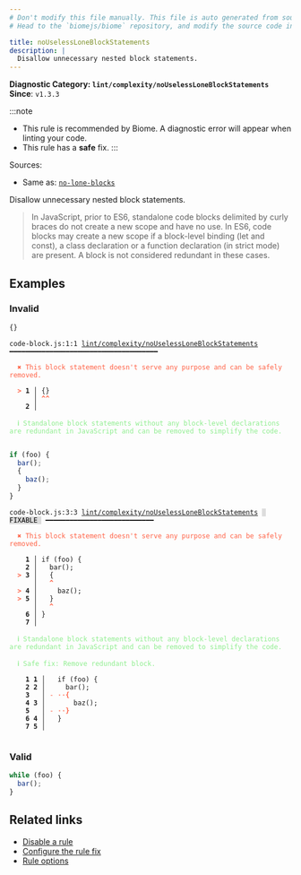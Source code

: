 ```yaml
---
# Don't modify this file manually. This file is auto generated from source, and you will lose your changes next time the website is built.
# Head to the `biomejs/biome` repository, and modify the source code in there.

title: noUselessLoneBlockStatements
description: |
  Disallow unnecessary nested block statements.
---
```


**Diagnostic Category: `lint/complexity/noUselessLoneBlockStatements`**
<Tabs>
<TabItem label="JavaScript (and super languages)" icon="seti:javascript">
**Since**: `v1.3.3`

:::note
- This rule is recommended by Biome. A diagnostic error will appear when linting your code.
- This rule has a **safe** fix.
:::

Sources: 
- Same as: <a href="https://eslint.org/docs/latest/rules/no-lone-blocks" target="_blank"><code>no-lone-blocks</code></a>

Disallow unnecessary nested block statements.

>In JavaScript, prior to ES6, standalone code blocks delimited by curly braces do not create a new scope and have no use.
In ES6, code blocks may create a new scope if a block-level binding (let and const), a class declaration or a function declaration (in strict mode) are present. A block is not considered redundant in these cases.


## Examples

### Invalid

```js
{}
```

<pre class="language-text"><code class="language-text">code-block.js:1:1 <a href="https://biomejs.dev/linter/rules/no-useless-lone-block-statements">lint/complexity/noUselessLoneBlockStatements</a> ━━━━━━━━━━━━━━━━━━━━━━━━━━━━━━━━━━━━━<br /><br />  <strong><span style="color: Tomato;">✖</span></strong> <span style="color: Tomato;">This block statement doesn't serve any purpose and can be safely removed.</span><br />  <br />  <strong><span style="color: Tomato;">&gt;</span></strong> <strong>1 │ </strong>&#123;&#125;<br />   <strong>   │ </strong><strong><span style="color: Tomato;">^</span></strong><strong><span style="color: Tomato;">^</span></strong><br />    <strong>2 │ </strong><br />  <br />  <strong><span style="color: lightgreen;">ℹ</span></strong> <span style="color: lightgreen;">Standalone block statements without any block-level declarations are redundant in JavaScript and can be removed to simplify the code.</span><br />  <br /></code></pre>

```js
if (foo) {
  bar();
  {
    baz();
  }
}
```

<pre class="language-text"><code class="language-text">code-block.js:3:3 <a href="https://biomejs.dev/linter/rules/no-useless-lone-block-statements">lint/complexity/noUselessLoneBlockStatements</a> <span style="color: #000; background-color: #ddd;"> FIXABLE </span> ━━━━━━━━━━━━━━━━━━━━━━━━━━━<br /><br />  <strong><span style="color: Tomato;">✖</span></strong> <span style="color: Tomato;">This block statement doesn't serve any purpose and can be safely removed.</span><br />  <br />    <strong>1 │ </strong>if (foo) &#123;<br />    <strong>2 │ </strong>  bar();<br />  <strong><span style="color: Tomato;">&gt;</span></strong> <strong>3 │ </strong>  &#123;<br />   <strong>   │ </strong>  <strong><span style="color: Tomato;">^</span></strong><br />  <strong><span style="color: Tomato;">&gt;</span></strong> <strong>4 │ </strong>    baz();<br />  <strong><span style="color: Tomato;">&gt;</span></strong> <strong>5 │ </strong>  &#125;<br />   <strong>   │ </strong>  <strong><span style="color: Tomato;">^</span></strong><br />    <strong>6 │ </strong>&#125;<br />    <strong>7 │ </strong><br />  <br />  <strong><span style="color: lightgreen;">ℹ</span></strong> <span style="color: lightgreen;">Standalone block statements without any block-level declarations are redundant in JavaScript and can be removed to simplify the code.</span><br />  <br />  <strong><span style="color: lightgreen;">ℹ</span></strong> <span style="color: lightgreen;">Safe fix</span><span style="color: lightgreen;">: </span><span style="color: lightgreen;">Remove redundant block.</span><br />  <br />    <strong>1</strong> <strong>1</strong><strong> │ </strong>  if (foo) &#123;<br />    <strong>2</strong> <strong>2</strong><strong> │ </strong>    bar();<br />    <strong>3</strong>  <strong> │ </strong><span style="color: Tomato;">-</span> <span style="color: Tomato;"><span style="opacity: 0.8;"><strong>·</strong></span></span><span style="color: Tomato;"><span style="opacity: 0.8;"><strong>·</strong></span></span><span style="color: Tomato;"><strong>&#123;</strong></span><br />    <strong>4</strong> <strong>3</strong><strong> │ </strong>      baz();<br />    <strong>5</strong>  <strong> │ </strong><span style="color: Tomato;">-</span> <span style="color: Tomato;"><span style="opacity: 0.8;"><strong>·</strong></span></span><span style="color: Tomato;"><span style="opacity: 0.8;"><strong>·</strong></span></span><span style="color: Tomato;"><strong>&#125;</strong></span><br />    <strong>6</strong> <strong>4</strong><strong> │ </strong>  &#125;<br />    <strong>7</strong> <strong>5</strong><strong> │ </strong>  <br />  <br /></code></pre>

### Valid

```js
while (foo) {
  bar();
}
```

## Related links

- [Disable a rule](/linter/#disable-a-lint-rule)
- [Configure the rule fix](/linter#configure-the-rule-fix)
- [Rule options](/linter/#rule-options)

</TabItem>
</Tabs>

